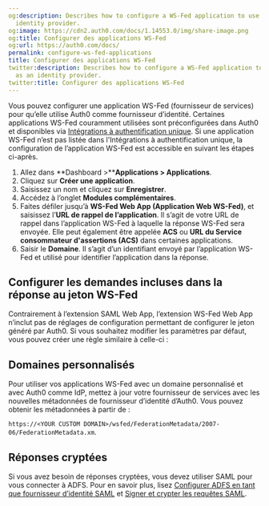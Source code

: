 ```yaml
---
og:description: Describes how to configure a WS-Fed application to use Auth0 as an
  identity provider.
og:image: https://cdn2.auth0.com/docs/1.14553.0/img/share-image.png
og:title: Configurer des applications WS-Fed
og:url: https://auth0.com/docs/
permalink: configure-ws-fed-applications
title: Configurer des applications WS-Fed
twitter:description: Describes how to configure a WS-Fed application to use Auth0
  as an identity provider.
twitter:title: Configurer des applications WS-Fed
---
```


Vous pouvez configurer une application WS-Fed (fournisseur de services) pour qu’elle utilise Auth0 comme fournisseur d’identité. Certaines applications WS-Fed couramment utilisées sont préconfigurées dans Auth0 et disponibles via [Intégrations à authentification unique](/integrations/sso-integrations). Si une application WS-Fed n’est pas listée dans l'Intégrations à authentification unique, la configuration de l’application WS-Fed est accessible en suivant les étapes ci-après.

1. Allez dans **Dashboard >****Applications > Applications**.
2. Cliquez sur **Créer une application**.
3. Saisissez un nom et cliquez sur **Enregistrer**.
4. Accédez à l’onglet **Modules complémentaires**.
5. Faites défiler jusqu’à **WS-Fed Web App (Application Web WS-Fed)**, et saisissez l’**URL de rappel de l’application**. Il s’agit de votre URL de rappel dans l’application WS-Fed à laquelle la réponse WS-Fed sera envoyée. Elle peut également être appelée **ACS** ou **URL du Service consommateur d'assertions (ACS)** dans certaines applications.
6. Saisir le **Domaine**. Il s’agit d’un identifiant envoyé par l’application WS-Fed et utilisé pour identifier l’application dans la réponse.

## Configurer les demandes incluses dans la réponse au jeton WS-Fed

Contrairement à l’extension SAML Web App, l’extension WS-Fed Web App n’inclut pas de réglages de configuration permettant de configurer le jeton généré par Auth0. Si vous souhaitez modifier les paramètres par défaut, vous pouvez créer une règle similaire à celle-ci :



## Domaines personnalisés

Pour utiliser vos applications WS-Fed avec un domaine personnalisé et avec Auth0 comme IdP, mettez à jour votre fournisseur de services avec les nouvelles métadonnées de fournisseur d’identité d’Auth0. Vous pouvez obtenir les métadonnées à partir de :

`https://<YOUR CUSTOM DOMAIN>/wsfed/FederationMetadata/2007-06/FederationMetadata.xm`.

## Réponses cryptées

Si vous avez besoin de réponses cryptées, vous devez utiliser SAML pour vous connecter à ADFS. Pour en savoir plus, lisez [Configurer ADFS en tant que fournisseur d’identité SAML](/saml-configuration/configure-auth0-saml-service-provider/configure-adfs-saml-connections) et [Signer et crypter les requêtes SAML](/saml-configuration/saml-sso-integrations/sign-and-encrypt-saml-requests).